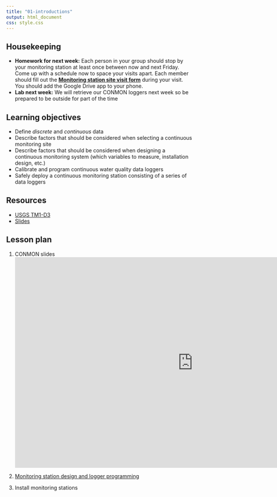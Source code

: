 ```yaml
---
title: "01-introductions"
output: html_document
css: style.css
---
```


## Housekeeping

* **Homework for next week:** Each person in your group should stop by your monitoring station at least once between now and next Friday. Come up with a schedule now to space your visits apart. Each member should fill out the **[Monitoring station site visit form]()** during your visit. You should add the Google Drive app to your phone.
* **Lab next week:** We will retrieve our CONMON loggers next week so be prepared to be outside for part of the time

## Learning objectives

* Define *discrete* and *continuous* data
* Describe factors that should be considered when selecting a continuous monitoring site
* Describe factors that should be considered when designing a continuous monitoring system (which variables to measure, installation design, etc.)
* Calibrate and program continuous water quality data loggers
* Safely deploy a continuous monitoring station consisting of a series of data loggers

## Resources

* [USGS TM1-D3](https://pubs.usgs.gov/tm/2006/tm1D3/pdf/TM1D3.pdf)
* [Slides](https://docs.google.com/presentation/d/1G7hgNhtZciZUJGy8lcRW-A57cRLWK2LmEA4Hlgndnng/)

## Lesson plan

1. CONMON slides
<iframe src="https://docs.google.com/presentation/d/1G7hgNhtZciZUJGy8lcRW-A57cRLWK2LmEA4Hlgndnng/embed?start=false&loop=false&delayms=5000" frameborder="0" width="960" height="569" allowfullscreen="true" mozallowfullscreen="true" webkitallowfullscreen="true" data-external="1"></iframe>

2. [Monitoring station design and logger programming](https://docs.google.com/document/d/1Qx_HaF-c_is4Q0hbecdqUGVlL5uSHxrcEJDDVACsp28/edit)

3. Install monitoring stations
